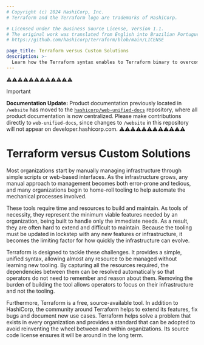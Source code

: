```yaml
---
# Copyright (c) 2024 HashiCorp, Inc.
# Terraform and the Terraform logo are trademarks of HashiCorp.

# Licensed under the Business Source License, Version 1.1.
# The original work was translated from English into Brazilian Portuguese.
# https://github.com/hashicorp/terraform/blob/main/LICENSE

page_title: Terraform versus Custom Solutions
description: >-
  Learn how the Terraform syntax enables to Terraform binary to overcome challenges of custom infrastructure as code solutions.
---
```


⚠️⚠️⚠️⚠️⚠️⚠️⚠️⚠️⚠️⚠️⚠️⚠️
> [!IMPORTANT]
> **Documentation Update:** Product documentation previously located in `/website` has moved to the [`hashicorp/web-unified-docs`](https://github.com/hashicorp/web-unified-docs) repository, where all product documentation is now centralized. Please make contributions directly to `web-unified-docs`, since changes to `/website` in this repository will not appear on developer.hashicorp.com.
⚠️⚠️⚠️⚠️⚠️⚠️⚠️⚠️⚠️⚠️⚠️⚠️


# Terraform versus Custom Solutions

Most organizations start by manually managing infrastructure through
simple scripts or web-based interfaces. As the infrastructure grows,
any manual approach to management becomes both error-prone and tedious,
and many organizations begin to home-roll tooling to help
automate the mechanical processes involved.

These tools require time and resources to build and maintain.
As tools of necessity, they represent the minimum viable
features needed by an organization, being built to handle only
the immediate needs. As a result, they are often hard
to extend and difficult to maintain. Because the tooling must be
updated in lockstep with any new features or infrastructure,
it becomes the limiting factor for how quickly the infrastructure
can evolve.

Terraform is designed to tackle these challenges. It provides a simple,
unified syntax, allowing almost any resource to be managed without
learning new tooling. By capturing all the resources required, the
dependencies between them can be resolved automatically so that operators
do not need to remember and reason about them. Removing the burden
of building the tool allows operators to focus on their infrastructure
and not the tooling.

Furthermore, Terraform is a free, source-available tool. In addition to
HashiCorp, the community around Terraform helps to extend its features,
fix bugs and document new use cases. Terraform helps solve a problem
that exists in every organization and provides a standard that can
be adopted to avoid reinventing the wheel between and within organizations.
Its source code license ensures it will be around in the long term.
